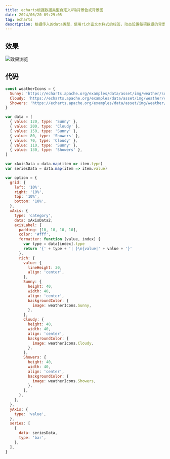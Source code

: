```yaml
---
title: echarts根据数据类型自定义X轴背景色或背景图
date: 2024/06/20 09:29:05
tag: echarts
description: 根据传入的data类型，使用rich富文本样式的标签，动态设置每项数据的背景颜色
---
```


## 效果

![效果浏览](https://qiniu.djdg626.com/20240620093140.png)

## 代码

```js
const weatherIcons = {
  Sunny: 'https://echarts.apache.org/examples/data/asset/img/weather/sunny_128.png',
  Cloudy: 'https://echarts.apache.org/examples/data/asset/img/weather/cloudy_128.png',
  Showers: 'https://echarts.apache.org/examples/data/asset/img/weather/showers_128.png',
}

var data = [
  { value: 120, type: 'Sunny' },
  { value: 200, type: 'Cloudy' },
  { value: 150, type: 'Sunny' },
  { value: 80, type: 'Showers' },
  { value: 70, type: 'Cloudy' },
  { value: 110, type: 'Sunny' },
  { value: 130, type: 'Showers' },
]

var xAxisData = data.map(item => item.type)
var seriesData = data.map(item => item.value)

var option = {
  grid: {
    left: '10%',
    right: '10%',
    top: '10%',
    bottom: '10%',
  },
  xAxis: {
    type: 'category',
    data: xAxisData2,
    axisLabel: {
      padding: [10, 10, 10, 10],
      color: '#fff',
      formatter: function (value, index) {
        var type = data[index].type
        return '{' + type + '| }\n{value|' + value + '}'
      },
      rich: {
        value: {
          lineHeight: 30,
          align: 'center',
        },
        Sunny: {
          height: 40,
          width: 40,
          align: 'center',
          backgroundColor: {
            image: weatherIcons.Sunny,
          },
        },
        Cloudy: {
          height: 40,
          width: 40,
          align: 'center',
          backgroundColor: {
            image: weatherIcons.Cloudy,
          },
        },
        Showers: {
          height: 40,
          width: 40,
          align: 'center',
          backgroundColor: {
            image: weatherIcons.Showers,
          },
        },
      },
    },
  },
  yAxis: {
    type: 'value',
  },
  series: [
    {
      data: seriesData,
      type: 'bar',
    },
  ],
}
```
